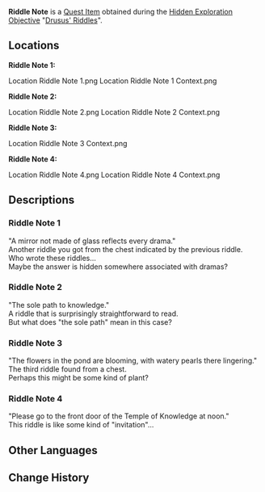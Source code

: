 {{Item Infobox
|id           = 101957; 101958; 101959; 101960
|image        = Item Quest Letter.png
|type         = Quest Items
|description  = See [[#Descriptions]]
|source1      = [[Drusus' Riddles]]
}}
'''Riddle Note''' is a [[Quest Item]] obtained during the [[Hidden Exploration Objective]] "[[Drusus' Riddles]]".

==Locations==
'''Riddle Note 1:'''
<gallery>
Location Riddle Note 1.png
Location Riddle Note 1 Context.png
</gallery>
'''Riddle Note 2:'''
<gallery>
Location Riddle Note 2.png
Location Riddle Note 2 Context.png
</gallery>
'''Riddle Note 3:'''
<gallery>
Location Riddle Note 3 Context.png
</gallery>
'''Riddle Note 4:'''
<gallery>
Location Riddle Note 4.png
Location Riddle Note 4 Context.png
</gallery>

==Descriptions==
===Riddle Note 1===
"A mirror not made of glass reflects every drama."<br>
Another riddle you got from the chest indicated by the previous riddle.<br>
Who wrote these riddles...<br>
Maybe the answer is hidden somewhere associated with dramas?

===Riddle Note 2===
"The sole path to knowledge."<br>
A riddle that is surprisingly straightforward to read.<br>
But what does "the sole path" mean in this case?

===Riddle Note 3===
"The flowers in the pond are blooming, with watery pearls there lingering."<br>
The third riddle found from a chest.<br>
Perhaps this might be some kind of plant?

===Riddle Note 4===
"Please go to the front door of the Temple of Knowledge at noon."<br>
This riddle is like some kind of "invitation"...

==Other Languages==
{{Other Languages
|default_hidden = 1
|en      = Riddle Note
|zhs     = 写有谜语的纸条
|zhs_rm  = Xiěyǒu Míyǔ de Zhǐtiáo
|zht     = 寫有謎語的紙條
|zht_rm  = Xiěyǒu Míyǔ de Zhǐtiáo
|ja      = 謎解きが書かれた紙
|ja_rm   = Nazotoki ga Kakareta Kami
|ko      = 수수께끼가 적힌 쪽지
|es      = Nota con acertijo
|fr      = Énigme
|ru      = Записка с загадкой
|th      = กระดาษโน้ตที่มีคำปริศนาเขียนอยู่
|th_rm   = 
|vi      = Mảnh Giấy Viết Câu Đố
|de      = Mit Rätseln beschriebene Notiz
|id      = Catatan Teka-Teki
|pt      = Nota com Um Enigma
|tr      = Bilmece Notu
|it      = Messaggio con indovinello
}}

==Change History==
{{Change History|3.0}}